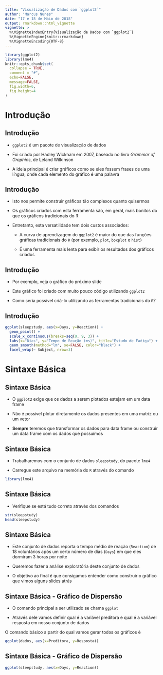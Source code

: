 ```yaml
---
title: "Visualização de Dados com `ggplot2`"
author: "Marcus Nunes"
date: "17 e 18 de Maio de 2018"
output: rmarkdown::html_vignette
vignette: >
  %\VignetteIndexEntry{Visualização de Dados com `ggplot2`}
  %\VignetteEngine{knitr::rmarkdown}
  %\VignetteEncoding{UTF-8}
---
```


```r
library(ggplot2)
library(lme4)
knitr::opts_chunk$set(
  collapse = TRUE,
  comment = "#",
  echo=FALSE, 
  message=FALSE,
  fig.width=6,
  fig.height=4
)
```


# Introdução

## Introdução

- `ggplot2` é um pacote de visualização de dados

- Foi criado por Hadley Wickham em 2007, baseado no livro _Grammar of Graphics_, de Leland Wilkinson

- A ideia principal é criar gráficos como se eles fossem frases de uma língua, onde cada elemento do gráfico é uma palavra

## Introdução

- Isto nos permite construir gráficos tão complexos quanto quisermos

- Os gráficos criados com esta ferramenta são, em geral, mais bonitos do que os gráficos tradicionais do R

- Entretanto, esta versatilidade tem dois custos associados:

  - A curva de aprendizagem do `ggplot2` é maior do que das funções gráficas tradicionais do `R` (por exemplo, `plot`, `boxplot` e `hist`)

  - É uma ferramenta mais lenta para exibir os resultados dos gráficos criados

## Introdução

- Por exemplo, veja o gráfico do próximo slide

- Este gráfico foi criado com muito pouco código utilizando `ggplot2`

- Como seria possível criá-lo utilizando as ferramentas tradicionais do `R`?

## Introdução

```r
ggplot(sleepstudy, aes(x=Days, y=Reaction)) + 
  geom_point() + 
  scale_x_continuous(breaks=seq(0, 9, 3)) +
  labs(x="Dias", y="Tempo de Reação (ms)", title="Estudo de Fadiga") +
  geom_smooth(method="lm", se=FALSE, color="black") + 
  facet_wrap(~ Subject, nrow=3)
```

# Sintaxe Básica

## Sintaxe Básica

- O `ggplot2` exige que os dados a serem plotados estejam em um data frame

- Não é possível plotar diretamente os dados presentes em uma matriz ou um vetor

- **Sempre** teremos que transformar os dados para data frame ou construir um data frame com os dados que possuímos


## Sintaxe Básica

- Trabalharemos com o conjunto de dados `sleepstudy`, do pacote `lme4`

- Carregue este arquivo na memória do `R` através do comando

```r
library(lme4)
```




## Sintaxe Básica

- Verifique se está tudo correto através dos comandos

```r
str(sleepstudy)
head(sleepstudy)
```



## Sintaxe Básica

- Este conjunto de dados reporta o tempo médio de reação (`Reaction`) de 18 voluntários após um certo número de dias (`Days`) em que eles dormiram 3 horas por noite

- Queremos fazer a análise exploratória deste conjunto de dados

- O objetivo ao final é que consigamos entender como construir o gráfico que vimos alguns slides atrás



## Sintaxe Básica - Gráfico de Dispersão

- O comando principal a ser utilizado se chama `ggplot`

- Através dele vamos definir qual é a variável preditora e qual é a variável resposta em nosso conjunto de dados

O comando básico a partir do qual vamos gerar todos os gráficos é

```r
ggplot(dados, aes(x=Preditora, y=Resposta))
```




## Sintaxe Básica - Gráfico de Dispersão

```r
ggplot(sleepstudy, aes(x=Days, y=Reaction))
```

